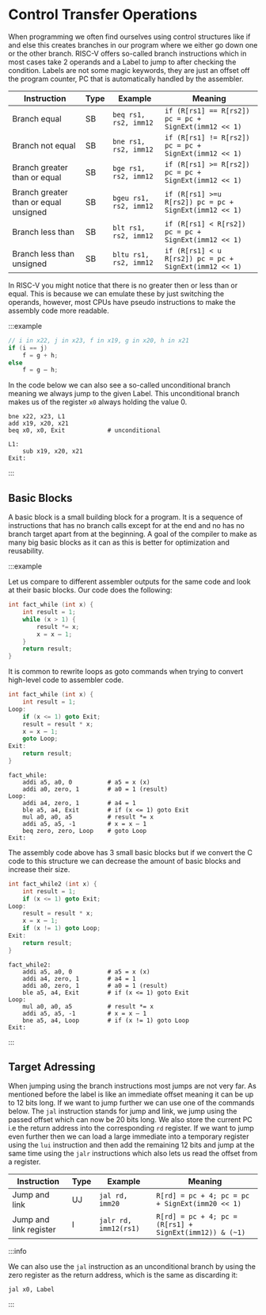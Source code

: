 # Control Transfer Operations

When programming we often find ourselves using control structures like if and else this creates branches in our program where we either go down one or the other branch. RISC-V offers so-called branch instructions which in most cases take 2 operands and a Label to jump to after checking the condition. Labels are not some magic keywords, they are just an offset off the program counter, PC that is automatically handled by the assembler.

| Instruction                           | Type | Example                | Meaning                                                 |
| ------------------------------------- | ---- | ---------------------- | ------------------------------------------------------- |
| Branch equal                          | SB   | `beq rs1, rs2, imm12`  | `if (R[rs1] == R[rs2]) pc = pc + SignExt(imm12 << 1)`   |
| Branch not equal                      | SB   | `bne rs1, rs2, imm12`  | `if (R[rs1] != R[rs2]) pc = pc + SignExt(imm12 << 1)`   |
| Branch greater than or equal          | SB   | `bge rs1, rs2, imm12`  | `if (R[rs1] >= R[rs2]) pc = pc + SignExt(imm12 << 1)`   |
| Branch greater than or equal unsigned | SB   | `bgeu rs1, rs2, imm12` | `if (R[rs1] >=u R[rs2]) pc = pc + SignExt(imm12 << 1)`  |
| Branch less than                      | SB   | `blt rs1, rs2, imm12`  | `if (R[rs1] < R[rs2]) pc = pc + SignExt(imm12 << 1)`    |
| Branch less than unsigned             | SB   | `bltu rs1, rs2, imm12` | `if (R[rs1] < u R[rs2]) pc = pc + SignExt(imm12 << 1)`  |

In RISC-V you might notice that there is no greater then or less than or equal. This is because we can emulate these by just switching the operands, however, most CPUs have pseudo instructions to make the assembly code more readable.

:::example

```c
// i in x22, j in x23, f in x19, g in x20, h in x21
if (i == j)
    f = g + h;
else
    f = g – h;
```

In the code below we can also see a so-called unconditional branch meaning we always jump to the given Label. This unconditional branch makes us of the register `x0` always holding the value 0.

```assembly
bne x22, x23, L1
add x19, x20, x21
beq x0, x0, Exit            # unconditional

L1:
    sub x19, x20, x21
Exit:
```

:::

## Basic Blocks

A basic block is a small building block for a program. It is a sequence of instructions that has no branch calls except for at the end and no has no branch target apart from at the beginning. A goal of the compiler to make as many big basic blocks as it can as this is better for optimization and reusability.

:::example

Let us compare to different assembler outputs for the same code and look at their basic blocks. Our code does the following:

```c
int fact_while (int x) {
    int result = 1;
    while (x > 1) {
        result *= x;
        x = x – 1;
    }
    return result;
}
```

It is common to rewrite loops as goto commands when trying to convert high-level code to assembler code.

```c
int fact_while (int x) {
    int result = 1;
Loop:
    if (x <= 1) goto Exit;
    result = result * x;
    x = x – 1;
    goto Loop;
Exit:
    return result;
}
```

```assembly
fact_while:
    addi a5, a0, 0          # a5 = x (x)
    addi a0, zero, 1        # a0 = 1 (result)
Loop:
    addi a4, zero, 1        # a4 = 1
    ble a5, a4, Exit        # if (x <= 1) goto Exit
    mul a0, a0, a5          # result *= x
    addi a5, a5, -1         # x = x – 1
    beq zero, zero, Loop    # goto Loop
Exit:
```

The assembly code above has 3 small basic blocks but if we convert the C code to this structure we can decrease the amount of basic blocks and increase their size.

```c
int fact_while2 (int x) {
    int result = 1;
    if (x <= 1) goto Exit;
Loop:
    result = result * x;
    x = x – 1;
    if (x != 1) goto Loop;
Exit:
    return result;
}
```

```assembly
fact_while2:
    addi a5, a0, 0          # a5 = x (x)
    addi a4, zero, 1        # a4 = 1
    addi a0, zero, 1        # a0 = 1 (result)
    ble a5, a4, Exit        # if (x <= 1) goto Exit
Loop:
    mul a0, a0, a5          # result *= x
    addi a5, a5, -1         # x = x – 1
    bne a5, a4, Loop        # if (x != 1) goto Loop
Exit:
```

:::

## Target Adressing

When jumping using the branch instructions most jumps are not very far. As mentioned before the label is like an immediate offset meaning it can be up to 12 bits long. If we want to jump further we can use one of the commands below. The `jal` instruction stands for jump and link, we jump using the passed offset which can now be 20 bits long. We also store the current PC i.e the return address into the corresponding `rd` register. If we want to jump even further then we can load a large immediate into a temporary register using the `lui` instruction and then add the remaining 12 bits and jump at the same time using the `jalr` instructions which also lets us read the offset from a register.

| Instruction                           | Type | Example                | Meaning                                                 |
| ------------------------------------- | ---- | ---------------------- | ------------------------------------------------------- |
| Jump and link                         | UJ   | `jal rd, imm20`        | `R[rd] = pc + 4; pc = pc + SignExt(imm20 << 1)`         |
| Jump and link register                | I    | `jalr rd, imm12(rs1)`  | `R[rd] = pc + 4; pc = (R[rs1] + SignExt(imm12)) & (~1)` |

:::info

We can also use the `jal` instruction as an unconditional branch by using the zero register as the return address, which is the same as discarding it:

```assembly
jal x0, Label
```

:::
